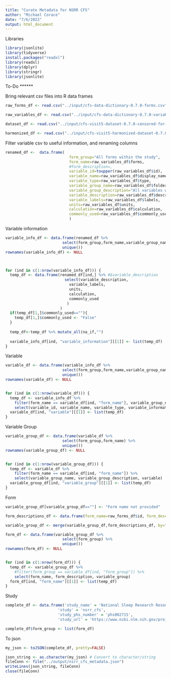 ```yaml
---
title: "Curate Metadata for NSRR CFS"
author: "Michael Corace"
date: "7/6/2022"
output: html_document
---
```


Libraries
```r
library(jsonlite)
library(tidyverse)
install.packages("readxl")
library(readxl)
library(dplyr)
library(stringr)
library(jsonlite)
```

To-Do
******

Bring relevant csv files into R data frames
```r

raw_forms_df <- read.csv("../input/cfs-data-dictionary-0.7.0-forms.csv")

raw_variables_df <- read.csv("../input/cfs-data-dictionary-0.7.0-variables.csv")

dataset_df <- read.csv("../input/cfs-visit5-dataset-0.7.0-censored-for-bdc.csv")

harmonized_df <- read.csv("../input/cfs-visit5-harmonized-dataset-0.7.0-censored-for-bdc.csv")

```


Filter variable csv to useful information, and renaming columns
```r

renamed_df <-  data.frame(
                            form_group="All forms within the study",
                            form_name=raw_variables_df$forms,
                            #form_description=,
                            variable_id=toupper(raw_variables_df$id),
                            variable_name=raw_variables_df$display_name,
                            variable_type=raw_variables_df$type,
                            variable_group_name=raw_variables_df$folder,
                            variable_group_description="All variables within the group",
                            variable_description=raw_variables_df$description,
                            variable_labels=raw_variables_df$labels,
                            units=raw_variables_df$units,
                            calculation=raw_variables_df$calculation,
                            commonly_used=raw_variables_df$commonly_used
                            )

```

Variable information
```r
variable_info_df <- data.frame(renamed_df %>%
                         select(form_group,form_name,variable_group_name, variable_group_description, variable_id,variable_name,variable_type) %>%
                         unique())
rownames(variable_info_df) <- NULL



for (ind in c(1:nrow(variable_info_df))) {
  temp_df <- data.frame(renamed_df[ind,] %>% #$variable_description
                          select(variable_description,
                            variable_labels,
                            units,
                            calculation,
                            commonly_used
                           )
                        )
  if(temp_df[1,]$commonly_used==""){
    temp_df[1,]$commonly_used <- "False"
  }
  
  temp_df<-temp_df %>% mutate_all(na_if,"")
  
  variable_info_df[ind, "variable_information"][[1]] <- list(temp_df)
}
```


Variable
```r
variable_df <- data.frame(variable_info_df %>%
                         select(form_group,form_name,variable_group_name, variable_group_description) %>%
                         unique())
rownames(variable_df) <- NULL


for (ind in c(1:nrow(variable_df))) {
  temp_df <- variable_info_df %>%
    filter(form_name == variable_df[ind, "form_name"], variable_group_name == variable_df[ind, "variable_group_name"]) %>%
    select(variable_id, variable_name, variable_type, variable_information)
  variable_df[ind, "variable"][[1]] <- list(temp_df)
}
```


Variable Group
```r
variable_group_df <- data.frame(variable_df %>%
                         select(form_group,form_name) %>%
                         unique())
rownames(variable_group_df) <- NULL


for (ind in c(1:nrow(variable_group_df))) {
  temp_df <- variable_df %>%
    filter(form_name == variable_df[ind, "form_name"]) %>%
    select(variable_group_name, variable_group_description, variable)
  variable_group_df[ind, "variable_group"][[1]] <- list(temp_df)
}
```


Form
```r

variable_group_df[variable_group_df==""] <- "Form name not provided"

form_descriptions_df <- data.frame(form_name=raw_forms_df$id, form_description=raw_forms_df$display_name)

variable_group_df <- merge(variable_group_df,form_descriptions_df, by="form_name", all = TRUE)

form_df <- data.frame(variable_group_df %>%
                         select(form_group) %>%
                         unique())
rownames(form_df) <- NULL


for (ind in c(1:nrow(form_df))) {
  temp_df <- variable_group_df %>%
    #filter(form_group == variable_df[ind, "form_group"]) %>%
    select(form_name, form_description, variable_group)
  form_df[ind, "form_name"][[1]] <- list(temp_df)
}
```

Study
```r
complete_df <- data.frame('study_name' = 'National Sleep Research Resource (NSRR): Cleveland Family Study (CFS)',
                       'study' = 'nsrr_cfs',
                       'study_phs_number' = 'phs002715',
                       'study_url' = 'https://www.ncbi.nlm.nih.gov/projects/gap/cgi-bin/study.cgi?study_id=phs002715.v1.p1')

complete_df$form_group <- list(form_df)
```

To json
```r
my_json <- toJSON(complete_df, pretty=FALSE)

json_string <- as.character(my_json) # Convert to character/string
fileConn <- file("../output/nsrr_cfs_metadata.json")
writeLines(json_string, fileConn)
close(fileConn)
```

